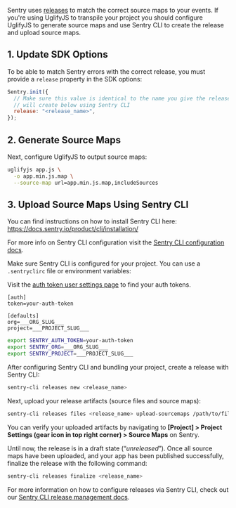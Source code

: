 Sentry uses [releases](/product/releases/) to match the correct source maps to your events.
If you're using UglifyJS to transpile your project you should configure UglifyJS to generate source maps and use Sentry CLI to create the release and upload source maps.

## 1. Update SDK Options

To be able to match Sentry errors with the correct release, you must provide a `release` property in the SDK options:

```javascript
Sentry.init({
  // Make sure this value is identical to the name you give the release that you
  // will create below using Sentry CLI
  release: "<release_name>",
});
```

## 2. Generate Source Maps

Next, configure UglifyJS to output source maps:

```bash
uglifyjs app.js \
  -o app.min.js.map \
  --source-map url=app.min.js.map,includeSources
```

## 3. Upload Source Maps Using Sentry CLI

<Note>

You can find instructions on how to install Sentry CLI here: https://docs.sentry.io/product/cli/installation/

For more info on Sentry CLI configuration visit the [Sentry CLI configuration docs](/product/cli/configuration/).

</Note>

Make sure Sentry CLI is configured for your project. You can use a `.sentryclirc` file or environment variables:

<Note>

Visit the [auth token user settings page](https://sentry.io/settings/account/api/auth-tokens/) to find your auth tokens.

</Note>

```ìni {filename:.sentryclirc}
[auth]
token=your-auth-token

[defaults]
org=___ORG_SLUG___
project=___PROJECT_SLUG___
```

```bash
export SENTRY_AUTH_TOKEN=your-auth-token
export SENTRY_ORG=___ORG_SLUG___
export SENTRY_PROJECT=___PROJECT_SLUG___
```

After configuring Sentry CLI and bundling your project, create a release with Sentry CLI:

```bash
sentry-cli releases new <release_name>
```

Next, upload your release artifacts (source files and source maps):

```bash
sentry-cli releases files <release_name> upload-sourcemaps /path/to/files
```

<Note>

You can verify your uploaded artifacts by navigating to **[Project] > Project Settings (gear icon in top right corner) > Source Maps** on Sentry.

</Note>

Until now, the release is in a draft state (“_unreleased_”). Once all source maps have been uploaded, and your app has been published successfully, finalize the release with the following command:

```bash
sentry-cli releases finalize <release_name>
```

For more information on how to configure releases via Sentry CLI, check out our [Sentry CLI release management docs](/product/cli/releases/).
